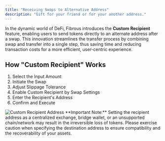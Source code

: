 ```yaml
---
title: "Receiving Swaps to Alternative Address"
description: "Gift for your friend or for your another address."
---
```


In the dynamic world of DeFi, Fibrous introduces the **Custom Recipient** feature, enabling users to send tokens directly to an alternate address after a swap. This innovation streamlines the transfer process by combining swap and transfer into a single step, thus saving time and reducing transaction costs for a more efficient, user-centric experience.

## How "Custom Recipient" Works

1. Select the Input Amount
2. Initiate the Swap
3. Adjust Slippage Tolerance
4. Enable Custom Recipient by Swap Settings
5. Enter the Recipient's Address
6. Confirm and Execute

<Frame caption="Custom Recipient Address">
  <img
    src="/customrecipient.webp"
    alt="Custom Recipient Address"
    style={{ maxWidth:"400px",width:"100%" }}
    title=""
  />
</Frame>

<Warning>
  **Important Note:** Setting the recipient address as a centralized exchange, bridge wallet, or an unsupported chain/network may result in the irreversible loss of tokens. Please exercise caution when specifying the destination address to ensure compatibility and the recoverability of your assets.
</Warning>